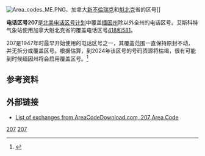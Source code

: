 {{noteTA|G1=USState|G2=CO|G3=OR}}
[[File:Area_codes_ME.PNG|thumb]]、加拿大[[新不倫瑞克|新不倫瑞克]]和[[魁北克|魁北克]]省的区号]]

'''电话区号207'''是[[北美电话区号计划|北美电话区号计划]]中覆盖[[缅因州|缅因州]]除{{link-en|艾斯科特气象站|Estcourt Station, Maine}}以外全州的电话区号。艾斯科特气象站使用加拿大魁北克省的覆盖电话区号[[北美电话区号418和581|418和581]]。

207是1947年时最早开始使用的电话区号之一，其覆盖范围一直保持原封不动，并无拆分或覆盖区号。根据估算，到2024年该区号的号码资源将枯竭，很有可能到时候缅因州将会启用覆盖区号。<ref>{{Cite web |url=http://bangordailynews.com/2015/04/12/the-point/last-call-for-207-maine-is-on-track-to-max-out-area-codes-numbers-by-2019-2/ |title=存档副本 |accessdate=2016-10-15 |archive-date=2015-08-10 |archive-url=https://web.archive.org/web/20150810105746/http://bangordailynews.com/2015/04/12/the-point/last-call-for-207-maine-is-on-track-to-max-out-area-codes-numbers-by-2019-2/ |dead-url=no }}</ref>

== 参考资料 ==
{{Reflist}}

== 外部链接 ==
{{Area code footer|Map=ME}}
* [https://web.archive.org/web/20120222105750/http://www.areacodedownload.com/207/index.html List of exchanges from AreaCodeDownload.com, 207 Area Code]

{{Area code box|State=ME
| This=北美电话区号207
| N=[[北美电话区号418和581|418/581]]、[[北美电话区号506|506]]
| S=[[大西洋|大西洋]]
| E=[[北美电话区号506|506]]
| W=[[北美电话区号603|603]]、[[北美电话区号819|819]]
| S1=NB | S2=NH | S3=QC}}

{{Area code list}}
{{coord|45|0|0|N|69|0|0|W |region:US-ME_scale:3000000 |display=title}}
[[Category:美国电话区号|207]]
[[Category:缅因州电话区号|207]]